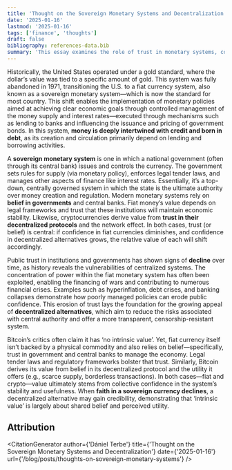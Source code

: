```yaml
---
title: 'Thought on the Sovereign Monetary Systems and Decentralization'
date: '2025-01-16'
lastmod: '2025-01-16'
tags: ['finance', 'thoughts']
draft: false
bibliography: references-data.bib
summary: 'This essay examines the role of trust in monetary systems, comparing fiat currencies and Bitcoin. Fiat relies on trust in governments, while Bitcoin derives value from its decentralized protocol and utility. It challenges the notion that Bitcoin lacks intrinsic value, arguing that all money depends on belief.'
---
```


Historically, the United States operated under a gold standard, where the dollar’s value was tied to a specific amount of gold. This system was fully abandoned in 1971, transitioning the U.S. to a fiat currency system, also known as a sovereign monetary system—which is now the standard for most country.<span className="reference" note-ref-id="2" numbered="true" content="The term <strong>sovereign monetary system</strong> reflects a nation’s control over its economy and its fiat money. The strength of a nation’s fiat currency is closely tied to its economic performance, with robust economic growth and stability fostering confidence in the currency."></span>
This shift enables the implementation of monetary policies aimed at achieving clear economic goals through controlled management of the money supply and interest rates—executed through mechanisms such as lending to banks and influencing the issuance and pricing of government bonds. In this system, **money is deeply intertwined with credit and born in debt**, as its creation and circulation primarily depend on lending and borrowing activities.

A **sovereign monetary system** is one in which a national government (often through its central bank) issues and controls the currency. The government sets rules for supply (via monetary policy), enforces legal tender laws, and manages other aspects of finance like interest rates. Essentially, it’s a top-down, centrally governed system in which the state is the ultimate authority over money creation and regulation.
Modern monetary systems rely on **belief in governments** and central banks. Fiat money’s value depends on legal frameworks and trust that these institutions will maintain economic stability. Likewise, cryptocurrencies derive value from **trust in their decentralized protocols** and the network effect. In both cases, trust (or belief) is central: if confidence in fiat currencies diminishes, and confidence in decentralized alternatives grows, the relative value of each will shift accordingly.

Public trust in institutions and governments has shown signs of **decline** over time, as history reveals the vulnerabilities of centralized systems. The concentration of power within the fiat monetary system has often been exploited, enabling the financing of wars and contributing to numerous financial crises. Examples such as hyperinflation, debt crises, and banking collapses demonstrate how poorly managed policies can erode public confidence. This erosion of trust lays the foundation for the growing appeal of **decentralized alternatives**, which aim to reduce the risks associated with central authority and offer a more transparent, censorship-resistant system.

Bitcoin’s critics often claim it has ‘no intrinsic value’. Yet, fiat currency itself isn’t backed by a physical commodity and also relies on belief—specifically, trust in government and central banks to manage the economy. Legal tender laws and regulatory frameworks bolster that trust. Similarly, Bitcoin derives its value from belief in its decentralized protocol and the utility it offers (e.g., scarce supply, borderless transactions). In both cases—fiat and crypto—value ultimately stems from collective confidence in the system’s stability and usefulness. When **faith in a sovereign currency declines**, a decentralized alternative may gain credibility, demonstrating that ‘intrinsic value’ is largely about shared belief and perceived utility.

## Attribution

<CitationGenerator
  author={'Dániel Terbe'}
  title={'Thought on the Sovereign Monetary Systems and Decentralization'}
  date={'2025-01-16'}
  url={'/blog/posts/thoughts-on-sovereign-monetary-systems'}
/>
